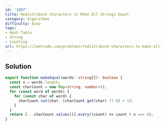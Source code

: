 ```yaml
---
id: '1897'
title: Redistribute Characters to Make All Strings Equal
category: Algorithms
difficulty: Easy
tags:
- Hash Table
- String
- Counting
url: https://leetcode.com/problems/redistribute-characters-to-make-all-strings-equal
---
```


## Solution

```typescript filename="solution.ts" copy
export function makeEqual(words: string[]): boolean {
  const n = words.length;
  const charCount = new Map<string, number>();
  for (const word of words) {
    for (const char of word) {
      charCount.set(char, (charCount.get(char) ?? 0) + 1);
    }
  }
  return [...charCount.values()].every((count) => count % n === 0);
}
```

